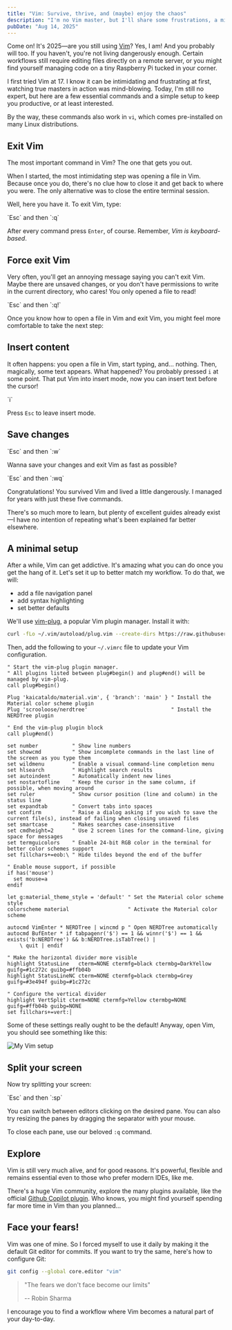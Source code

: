 ```yaml
---
title: "Vim: Survive, thrive, and (maybe) enjoy the chaos"
description: "I'm no Vim master, but I'll share some frustrations, a minimal setup, and a few basic commands to survive—and maybe even make you enjoy the chaos."
pubDate: "Aug 14, 2025"
---
```


Come on! It's 2025—are you still using [Vim](https://www.vim.org)? Yes, I am! And you probably will too. If you haven't, you're not living
dangerously enough. Certain workflows still require editing files directly on a remote server, or you might find
yourself managing code on a tiny Raspberry Pi tucked in your corner.

I first tried Vim at 17. I know it can be intimidating and frustrating at first, watching true masters in action was
mind-blowing. Today, I'm still no expert, but here are a few essential commands and a simple setup to keep you
productive, or at least interested.

By the way, these commands also work in `vi`, which comes pre-installed on many Linux distributions.

## Exit Vim

The most important command in Vim? The one that gets you out.

When I started, the most intimidating step was opening a file in Vim. Because once you do, there's no clue how to close
it and get back to where you were. The only alternative was to close the entire terminal session.

Well, here you have it. To exit Vim, type:


<Callout description="Exit Vim">
`Esc` and then `:q`
</Callout>

After every command press `Enter`, of course. Remember, *Vim is keyboard-based*.

## Force exit Vim

Very often, you'll get an annoying message saying you can't exit Vim. Maybe there are unsaved changes, or you don't have
permissions to write in the current directory, who cares! You only opened a file to read!

<Callout description="Force exit Vim">
`Esc` and then `:q!`
</Callout>

Once you know how to open a file in Vim and exit Vim, you might feel more comfortable to take the next step:

## Insert content

It often happens: you open a file in Vim, start typing, and... nothing. Then, magically, some text appears. What happened?
You probably pressed `i` at some point. That put Vim into insert mode, now you can insert text before the cursor!

<Callout description="Activate insert mode">
`i`
</Callout>

Press `Esc` to leave insert mode.

## Save changes

<Callout description="Save changes">
`Esc` and then `:w`
</Callout>

Wanna save your changes and exit Vim as fast as possible?

<Callout description="Save changes and exit vim">
`Esc` and then `:wq`
</Callout>

Congratulations! You survived Vim and lived a little dangerously. I managed for years with just these five commands.

There's so much more to learn, but plenty of excellent guides already exist—I have no intention of repeating what's been
explained far better elsewhere.

## A minimal setup

After a while, Vim can get addictive. It's amazing what you can do once you get the hang of it. Let's set it up to
better match my workflow. To do that, we will:

- add a file navigation panel
- add syntax highlighting
- set better defaults

We'll use [vim-plug](https://github.com/junegunn/vim-plug), a popular Vim plugin manager. Install it with:

```sh
curl -fLo ~/.vim/autoload/plug.vim --create-dirs https://raw.githubusercontent.com/junegunn/vim-plug/master/plug.vim
```

Then, add the following to your `~/.vimrc` file to update your Vim configuration.

```viml
" Start the vim-plug plugin manager.
" All plugins listed between plug#begin() and plug#end() will be managed by vim-plug.
call plug#begin()

Plug 'kaicataldo/material.vim', { 'branch': 'main' } " Install the Material color scheme plugin
Plug 'scrooloose/nerdtree'                           " Install the NERDTree plugin

" End the vim-plug plugin block
call plug#end()

set number           " Show line numbers
set showcmd          " Show incomplete commands in the last line of the screen as you type them
set wildmenu         " Enable a visual command-line completion menu
set hlsearch         " Highlight search results
set autoindent       " Automatically indent new lines
set nostartofline    " Keep the cursor in the same column, if possible, when moving around
set ruler            " Show cursor position (line and column) in the status line
set expandtab        " Convert tabs into spaces
set confirm          " Raise a dialog asking if you wish to save the current file(s), instead of failing when closing unsaved files
set smartcase        " Makes searches case-insensitive
set cmdheight=2      " Use 2 screen lines for the command-line, giving space for messages
set termguicolors    " Enable 24-bit RGB color in the terminal for better color schemes support
set fillchars+=eob:\ " Hide tildes beyond the end of the buffer

" Enable mouse support, if possible
if has('mouse')
  set mouse=a
endif

let g:material_theme_style = 'default' " Set the Material color scheme style
colorscheme material                   " Activate the Material color scheme

autocmd VimEnter * NERDTree | wincmd p " Open NERDTree automatically
autocmd BufEnter * if tabpagenr('$') == 1 && winnr('$') == 1 && exists('b:NERDTree') && b:NERDTree.isTabTree() |
    \ quit | endif

" Make the horizontal divider more visible
highlight StatusLine   cterm=NONE ctermfg=black ctermbg=DarkYellow guifg=#1c272c guibg=#ffb04b
highlight StatusLineNC cterm=NONE ctermfg=black ctermbg=Grey       guifg=#3e494f guibg=#1c272c

" Configure the vertical divider
highlight VertSplit cterm=NONE ctermfg=Yellow ctermbg=NONE guifg=#ffb04b guibg=NONE
set fillchars+=vert:│
```

Some of these settings really ought to be the default! Anyway, open Vim, you should see something like this:

![My Vim setup](../../assets/2025_08_14_vim_survive_thrive_and_maybe_enjoy_the_chaos_01.png)

## Split your screen

Now try splitting your screen:

<Callout description="Split your screen horizontally">
`Esc` and then `:sp`
</Callout>

You can switch between editors clicking on the desired pane. You can also try resizing the panes by dragging the
separator with your mouse.

To close each pane, use our beloved `:q` command.

## Explore

Vim is still very much alive, and for good reasons. It's powerful, flexible and remains essential even to those who
prefer modern IDEs, like me.

There's a huge Vim community, explore the many plugins available, like the official [Github Copilot
plugin](https://github.com/github/copilot.vim). Who knows, you might find yourself spending far more time in Vim than
you planned...

## Face your fears!

Vim was one of mine. So I forced myself to use it daily by making it the default Git editor for commits. If you want to
try the same, here's how to configure Git:

```sh
git config --global core.editor "vim"
```

> "The fears we don't face become our limits"
>
> -- Robin Sharma

I encourage you to find a workflow where Vim becomes a natural part of your day-to-day.
